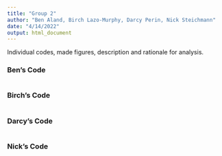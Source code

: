 ```yaml
---
title: "Group 2"
author: "Ben Aland, Birch Lazo-Murphy, Darcy Perin, Nick Steichmann"
date: "4/14/2022"
output: html_document
---
```


Individual codes, made figures, description and rationale for analysis.

### Ben's Code
```r

```

### Birch's Code
```r

```

### Darcy's Code
```r

```

### Nick's Code
```r

```